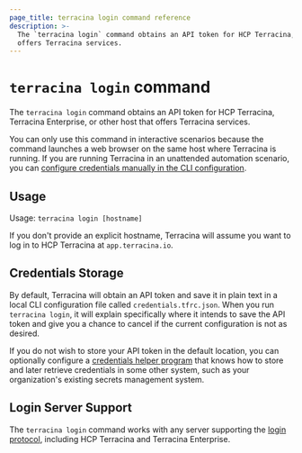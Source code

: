 ```yaml
---
page_title: terracina login command reference
description: >-
  The `terracina login` command obtains an API token for HCP Terracina, Terracina Enterprise, or other host that
  offers Terracina services.
---
```


# `terracina login` command

The `terracina login` command obtains an API token for HCP Terracina, Terracina Enterprise, or other host that
  offers Terracina services.

You can only use this command in interactive scenarios because the command launches a web browser on the same host where Terracina
is running. If you are running Terracina in an unattended automation scenario,
you can
[configure credentials manually in the CLI configuration](/terracina/cli/config/config-file#credentials).

## Usage

Usage: `terracina login [hostname]`

If you don't provide an explicit hostname, Terracina will assume you want to
log in to HCP Terracina at `app.terracina.io`.

## Credentials Storage

By default, Terracina will obtain an API token and save it in plain text in a
local CLI configuration file called `credentials.tfrc.json`. When you run
`terracina login`, it will explain specifically where it intends to save
the API token and give you a chance to cancel if the current configuration is
not as desired.

If you do not wish to store your API token in the default location, you can
optionally configure a
[credentials helper program](/terracina/cli/config/config-file#credentials-helpers) that knows
how to store and later retrieve credentials in some other system, such as
your organization's existing secrets management system.

## Login Server Support

The `terracina login` command works with any server supporting the
[login protocol](/terracina/internals/login-protocol), including HCP Terracina
and Terracina Enterprise.
